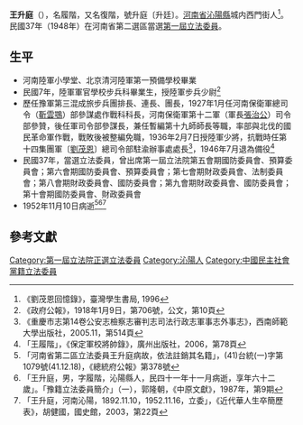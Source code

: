 {{Infobox Officeholder
|姓名=王升庭
|圖像=<!-- 檔案不存在 File:王升庭.jpg -->
|圖像大小=200px
|圖像說明=  
| 字       = 名履階
| 號       = 號升庭
| 別名     = 又名復階
| 出生名   = 
| 出生日期 = 1892年11月10日
| 出生地點 = 
| 逝世日期 = {{dda|1952|11|16|1892|11|10}}
| 逝世地點 = 
| 死因     = 
| 墓地     = 
| 墓地座標 = 
| 籍貫     = 
| 政黨  = 中國民主社會黨<ref>「〔本報南京十二日電〕立法院息：民社黨籍立法委員周樹聲，張廷贊，余紹賢，湯汝梅，胡德淵，王漢生，蕭覺天，胡道遠，柴春霖，解子清，季祖謙，王世憲，孫繼緒，王升廷，李田林（女），王昔賓，李毓華，徐傅霖等十八人定十二日夜自滬乘特快車來京，十三日晨可達，立院已派交際科長侯中一赴車站迎接，各立委下車後，將逕赴立院報到，並即出席第十九次院會，該院秘書處總務組業將各委員應領之證章，手冊，文件及公費等準備齊全，俾俟報到手續辦竣，立即分別致送」。《申報》·Jul.13,1948，Num.25290，民青兩黨立委。即日報到與會。行憲政府保持三黨合作精神</ref>
| 其他政黨 = 
| parents    = 
| 配偶     = 
| 伴侶     = 
| relatives  =  
| children  =  
| 母校     = 
| 著作     = 
| 簽名     = 
| 腳註     = 
| past     = 
}}
'''王升庭'''（{{bd|1892年|11月10日|1952年|11月16日}}），名履階，又名復階，號升庭〔升廷〕。[[河南省|河南省]][[沁陽縣|沁陽縣]]城内西門街人<ref>《劉茂恩回憶錄》，臺灣學生書局, 1996</ref>。民國37年（1948年）在河南省第二選區當選[[第一屆立法委員|第一屆立法委員]]。

== 生平 ==
* 河南陸軍小學堂、北京清河陸軍第一預備學校畢業
* 民國7年，陸軍軍官學校步兵科畢業生，授陸軍步兵少尉<ref>《政府公報》，1918年1月9日，第706號，公文，第10頁</ref>
* 歷任豫軍第三混成旅步兵團排長、連長、團長，1927年1月任河南保衛軍總司令（[[靳雲鶚|靳雲鶚]]）部參謀處作戰科科長，河南保衛軍第十二軍（軍長[[張治公|張治公]]）司令部參贊，後任軍司令部參謀長，兼任暫編第十九師師長等職，率部與北伐的國民革命軍作戰，戰敗後被整編免職，1936年2月7日授陸軍少將，抗戰時任第十四集團軍〔[[劉茂恩|劉茂恩]]〕總司令部駐渝辦事處處長<ref>《重慶市志第14卷公安志檢察志審判志司法行政志軍事志外事志》，西南師範大學出版社，2005.11，第514頁</ref>，1946年7月退為備役<ref>「王履階」，《保定軍校將帥錄》，廣州出版社，2006，第78頁</ref>
* 民國37年，當選立法委員，曾出席第一屆立法院第五會期國防委員會、預算委員會；第六會期國防委員會、預算委員會；第七會期財政委員會、法制委員會；第八會期財政委員會、國防委員會；第九會期財政委員會、國防委員會；第十會期國防委員會、財政委員會
* 1952年11月10日病逝<ref>「河南省第二區立法委員王升庭病故，依法註銷其名籍」，(41)台統(一)字第1079號(41.12.18)，《總統府公報》第378號</ref><ref>「王升庭，男，字履階，沁陽縣人，民四十一年十一月病逝，享年六十二歲」。「豫籍立法委員簡介」（一），郭隆朝，《中原文獻》，1987年，第9期</ref><ref>「王升庭，河南沁陽，1892.11.10，1952.11.16，立委」，《近代華人生卒簡歷表》，胡健國，國史館，2003，第22頁</ref>
== 參考文獻 ==
{{reflist}}
{{中華民國第一屆立法委員}}
[[Category:第一屆立法院正選立法委員|Category:第一屆立法院正選立法委員]]
[[Category:沁陽人|Category:沁陽人]]
[[Category:中國民主社會黨籍立法委員|Category:中國民主社會黨籍立法委員]]